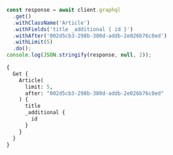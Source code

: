 
<Tabs groupId="languages">
  <TabItem value="py" label="Python Client v4">
    <FilteredTextBlock
      text={PyCode}
      startMarker="# START LimitWithAfter"
      endMarker="# END LimitWithAfter"
      language="py"
    />
  </TabItem>
<TabItem value="js" label="JS/TS Client v2">

```js
const response = await client.graphql
  .get()
  .withClassName('Article')
  .withFields('title _additional { id }')
  .withAfter('002d5cb3-298b-380d-addb-2e026b76c8ed')
  .withLimit(5)
  .do();
console.log(JSON.stringify(response, null, 2));
```

</TabItem>
<TabItem value="graphql" label="GraphQL">

```graphql
{
  Get {
    Article(
      limit: 5,
      after: "002d5cb3-298b-380d-addb-2e026b76c8ed"
    ) {
      title
      _additional {
        id
      }
    }
  }
}
```

</TabItem>
</Tabs>
